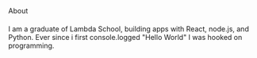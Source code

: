 ##
About
####
 I am a graduate of Lambda School, building apps with React, node.js,
 and Python. Ever since i first console.logged "Hello World" I was 
 hooked on programming.

